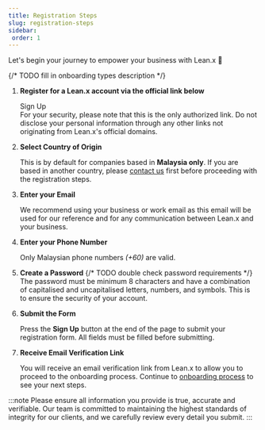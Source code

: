 ```yaml
---
title: Registration Steps
slug: registration-steps
sidebar: 
 order: 1
---
```


Let's begin your journey to empower your business with Lean.x 🚀
<br />

{/* TODO fill in onboarding types description */}

<Steps>

1. **Register for a Lean.x account via the official link below**
   
   <LinkButton href='https://onboard.Lean.x.io/register' icon='external' target='_blank'>
   Sign Up
   </LinkButton>

   <Aside type='danger' title='Beware of phishing sites'>
   For your security, please note that this is the only authorized link. Do not disclose your personal information through any other links not originating from Lean.x&apos;s official domains.
   </Aside>

2. **Select Country of Origin**
   
   This is by default for companies based in **Malaysia only**. If you are based in another country, please [contact us](/contact-us) first before proceeding with the registration steps. 

3. **Enter your Email**
  
   We recommend using your business or work email as this email will be used for our reference and for any communication between Lean.x and your business.

4. **Enter your Phone Number**
   
   Only Malaysian phone numbers *(+60)* are valid.

5. **Create a Password**
   {/* TODO double check password requirements */}
   The password must be minimum 8 characters and have a combination of capitalised and uncapitalised letters, numbers, and symbols. This is to ensure the security of your account.

6. **Submit the Form**
   
   Press the **Sign Up** button at the end of the page to submit your registration form. All fields must be filled before submitting.

7. **Receive Email Verification Link**

   You will receive an email verification link from Lean.x to allow you to proceed to the onboarding process. Continue to [onboarding process](/onboarding/) to see your next steps.
</Steps>

:::note
Please ensure all information you provide is true, accurate and verifiable. Our team is committed to maintaining the highest standards of integrity for our clients, and we carefully review every detail you submit.
:::